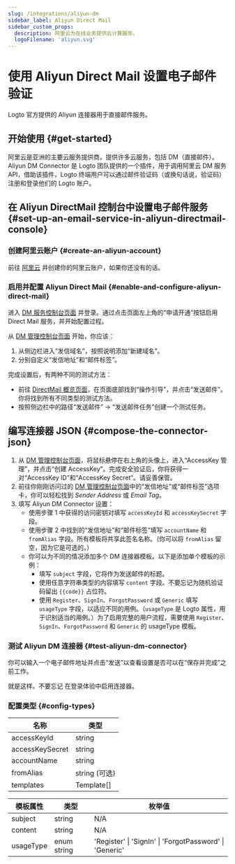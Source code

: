 ```yaml
---
slug: /integrations/aliyun-dm
sidebar_label: Aliyun Direct Mail
sidebar_custom_props:
  description: 阿里云为在线业务提供云计算服务。
  logoFilename: 'aliyun.svg'
---
```



# 使用 Aliyun Direct Mail 设置电子邮件验证

Logto 官方提供的 Aliyun 连接器用于直接邮件服务。

<GuideTip />

## 开始使用 \{#get-started}

阿里云是亚洲的主要云服务提供商，提供许多云服务，包括 DM（直接邮件）。Aliyun DM Connector 是 Logto 团队提供的一个插件，用于调用阿里云 DM 服务 API，借助该插件，Logto 终端用户可以通过邮件验证码（或换句话说，验证码）注册和登录他们的 Logto 账户。

## 在 Aliyun DirectMail 控制台中设置电子邮件服务 \{#set-up-an-email-service-in-aliyun-directmail-console}

### 创建阿里云账户 \{#create-an-aliyun-account}

前往 [阿里云](https://aliyun.com/) 并创建你的阿里云账户，如果你还没有的话。

### 启用并配置 Aliyun Direct Mail \{#enable-and-configure-aliyun-direct-mail}

进入 [DM 服务控制台页面](https://www.aliyun.com/product/directmail) 并登录。通过点击页面左上角的“申请开通”按钮启用 Direct Mail 服务，并开始配置过程。

从 [DM 管理控制台页面](https://dm.console.aliyun.com/) 开始，你应该：

1. 从侧边栏进入“发信域名”，按照说明添加“新建域名”。
2. 分别自定义“发信地址”和“邮件标签”。

完成设置后，有两种不同的测试方法：

- 前往 [DirectMail 概览页面](https://dm.console.aliyun.com/)，在页面底部找到“操作引导”，并点击“发送邮件”。你将找到所有不同类型的测试方法。
- 按照侧边栏中的路径“发送邮件” -> “发送邮件任务”创建一个测试任务。

## 编写连接器 JSON \{#compose-the-connector-json}

1. 从 [DM 管理控制台页面](https://dm.console.aliyun.com/)，将鼠标悬停在右上角的头像上，进入“AccessKey 管理”，并点击“创建 AccessKey”。完成安全验证后，你将获得一对“AccessKey ID”和“AccessKey Secret”。请妥善保管。
2. 前往你刚刚访问过的 [DM 管理控制台页面](https://dm.console.aliyun.com/)中的“发信地址”或“邮件标签”选项卡，你可以轻松找到 _Sender Address_ 或 _Email Tag_。
3. 填写 Aliyun DM Connector 设置：
   - 使用步骤 1 中获得的访问密钥对填写 `accessKeyId` 和 `accessKeySecret` 字段。
   - 使用步骤 2 中找到的“发信地址”和“邮件标签”填写 `accountName` 和 `fromAlias` 字段。所有模板将共享此签名名称。（你可以将 `fromAlias` 留空，因为它是可选的。）
   - 你可以为不同的情况添加多个 DM 连接器模板。以下是添加单个模板的示例：
     - 填写 `subject` 字段，它将作为发送邮件的标题。
     - 使用任意字符串类型的内容填写 `content` 字段。不要忘记为随机验证码留出 `{{code}}` 占位符。
     - 使用 `Register`、`SignIn`、`ForgotPassword` 或 `Generic` 填写 `usageType` 字段，以适应不同的用例。（`usageType` 是 Logto 属性，用于识别适当的用例。）为了启用完整的用户流程，需要使用 `Register`、`SignIn`、`ForgotPassword` 和 `Generic` 的 usageType 模板。

### 测试 Aliyun DM 连接器 \{#test-aliyun-dm-connector}

你可以输入一个电子邮件地址并点击“发送”以查看设置是否可以在“保存并完成”之前工作。

就是这样。不要忘记 <MainSiteUrl href="/connectors/email-connectors/#enable-email-sign-up-or-sign-in">在登录体验中启用连接器</MainSiteUrl>。

### 配置类型 \{#config-types}

| 名称            | 类型          |
| --------------- | ------------- |
| accessKeyId     | string        |
| accessKeySecret | string        |
| accountName     | string        |
| fromAlias       | string (可选) |
| templates       | Template[]    |

| 模板属性  | 类型        | 枚举值                                                  |
| --------- | ----------- | ------------------------------------------------------- |
| subject   | string      | N/A                                                     |
| content   | string      | N/A                                                     |
| usageType | enum string | 'Register' \| 'SignIn' \| 'ForgotPassword' \| 'Generic' |
